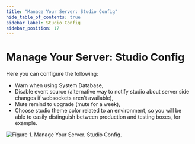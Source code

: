 ```yaml
---
title: "Manage Your Server: Studio Config"
hide_table_of_contents: true
sidebar_label: Studio Config
sidebar_position: 17
---
```



# Manage Your Server: Studio Config

Here you can configure the following:

- Warn when using System Database,
- Disable event source (alternative way to notify studio about server side changes if websockets aren't available),
- Mute remind to upgrade (mute for a week),
- Choose studio theme color related to an environment, so you will be able to easily distinguish between production and testing boxes, for example.

![Figure 1. Manage Your Server. Studio Config.](./assets/manage_your_server-studio_config-1.png)

